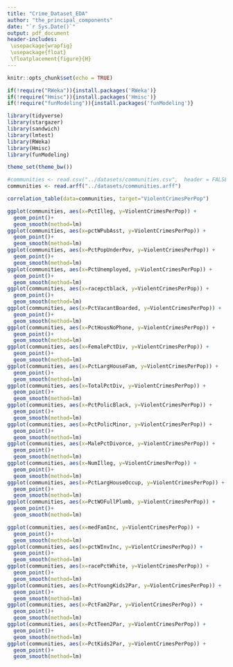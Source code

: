 ```yaml
---
title: "Crime_Dataset_EDA"
author: "the_principal_components"
date: "`r Sys.Date()`"
output: pdf_document
header-includes:
 \usepackage{wrapfig}
 \usepackage{float}
 \floatplacement{figure}{H}
---
```


```r
knitr::opts_chunk$set(echo = TRUE)
```

```r
if(!require("RWeka")){install.packages('RWeka')}
if(!require("Hmisc")){install.packages('Hmisc')}
if(!require("funModeling")){install.packages('funModeling')}
```
```r

library(tidyverse) 
library(stargazer)
library(sandwich)
library(lmtest)
library(RWeka)
library(Hmisc)
library(funModeling)

theme_set(theme_bw())
```

```r
#communities <- read.csv("../datasets/communities.csv",  header = FALSE)
communities <- read.arff("../datasets/communities.arff")
```

```r
correlation_table(data=communities, target="ViolentCrimesPerPop")
```

```r
ggplot(communities, aes(x=PctIlleg, y=ViolentCrimesPerPop)) + 
  geom_point()+
  geom_smooth(method=lm)
ggplot(communities, aes(x=pctWPubAsst, y=ViolentCrimesPerPop)) +
  geom_point()+
  geom_smooth(method=lm)
ggplot(communities, aes(x=PctPopUnderPov, y=ViolentCrimesPerPop)) +
  geom_point()+
  geom_smooth(method=lm)
ggplot(communities, aes(x=PctUnemployed, y=ViolentCrimesPerPop)) +
  geom_point()+
  geom_smooth(method=lm)
ggplot(communities, aes(x=racepctblack, y=ViolentCrimesPerPop)) +
  geom_point()+
  geom_smooth(method=lm)
ggplot(communities, aes(x=PctVacantBoarded, y=ViolentCrimesPerPop)) +
  geom_point()+
  geom_smooth(method=lm)
ggplot(communities, aes(x=PctHousNoPhone, y=ViolentCrimesPerPop)) +
  geom_point()+
  geom_smooth(method=lm)
ggplot(communities, aes(x=FemalePctDiv, y=ViolentCrimesPerPop)) +
  geom_point()+
  geom_smooth(method=lm)
ggplot(communities, aes(x=PctLargHouseFam, y=ViolentCrimesPerPop)) +
  geom_point()+
  geom_smooth(method=lm)
ggplot(communities, aes(x=TotalPctDiv, y=ViolentCrimesPerPop)) +
  geom_point()+
  geom_smooth(method=lm)
ggplot(communities, aes(x=PctPolicBlack, y=ViolentCrimesPerPop)) +
  geom_point()+
  geom_smooth(method=lm)
ggplot(communities, aes(x=PctPolicMinor, y=ViolentCrimesPerPop)) +
  geom_point()+
  geom_smooth(method=lm)
ggplot(communities, aes(x=MalePctDivorce, y=ViolentCrimesPerPop)) +
  geom_point()+
  geom_smooth(method=lm)
ggplot(communities, aes(x=NumIlleg, y=ViolentCrimesPerPop)) +
  geom_point()+
  geom_smooth(method=lm)
ggplot(communities, aes(x=PctLargHouseOccup, y=ViolentCrimesPerPop)) +
  geom_point()+
  geom_smooth(method=lm)
ggplot(communities, aes(x=PctWOFullPlumb, y=ViolentCrimesPerPop)) +
  geom_point()+
  geom_smooth(method=lm)
```
```r
ggplot(communities, aes(x=medFamInc, y=ViolentCrimesPerPop)) + 
  geom_point()+
  geom_smooth(method=lm)
ggplot(communities, aes(x=pctWInvInc, y=ViolentCrimesPerPop)) +
  geom_point()+
  geom_smooth(method=lm)
ggplot(communities, aes(x=racePctWhite, y=ViolentCrimesPerPop)) +
  geom_point()+
  geom_smooth(method=lm)
ggplot(communities, aes(x=PctYoungKids2Par, y=ViolentCrimesPerPop)) +
  geom_point()+
  geom_smooth(method=lm)
ggplot(communities, aes(x=PctFam2Par, y=ViolentCrimesPerPop)) +
  geom_point()+
  geom_smooth(method=lm)
ggplot(communities, aes(x=PctTeen2Par, y=ViolentCrimesPerPop)) +
  geom_point()+
  geom_smooth(method=lm)
ggplot(communities, aes(x=PctKids2Par, y=ViolentCrimesPerPop)) +
  geom_point()+
  geom_smooth(method=lm)
```